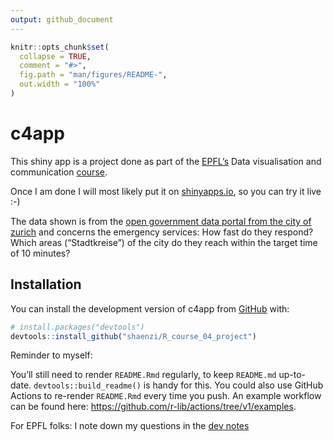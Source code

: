```yaml
---
output: github_document
---
```


<!-- README.md is generated from README.Rmd. Please edit that file -->

```r
knitr::opts_chunk$set(
  collapse = TRUE,
  comment = "#>",
  fig.path = "man/figures/README-",
  out.width = "100%"
)
```

# c4app

<!-- badges: start -->
<!-- badges: end -->

This shiny app is a project done as part of the [EPFL's](https://www.extensionschool.ch/) Data visualisation and communication [course](https://www.extensionschool.ch/learn/applied-data-science-communication-visualization). 

Once I am done I will most likely put it on [shinyapps.io](), so you can try it live :-) 

The data shown is from the [open government data portal from the city of zurich](https://data.stadt-zuerich.ch/dataset?q=schutz+und+rettung) and concerns the emergency services: How fast do they respond? Which areas ("Stadtkreise") of the city do they reach within the target time of 10 minutes?

## Installation

You can install the development version of c4app from [GitHub](https://github.com/) with:

``` r
# install.packages("devtools")
devtools::install_github("shaenzi/R_course_04_project")
```

Reminder to myself: 

You'll still need to render `README.Rmd` regularly, to keep `README.md` up-to-date. `devtools::build_readme()` is handy for this. You could also use GitHub Actions to re-render `README.Rmd` every time you push. An example workflow can be found here: <https://github.com/r-lib/actions/tree/v1/examples>.

For EPFL folks: I note down my questions in the [dev notes](./dev/dev_notes.html)
